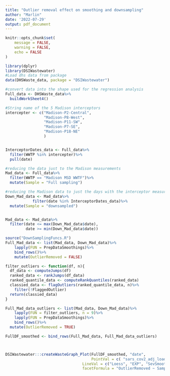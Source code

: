 ```yaml
---
title: "Outlier removal effect on smoothing and downsampling"
author: "Marlin"
date: '2022-07-29'
output: pdf_document
---
```


```r
knitr::opts_chunk$set(
	message = FALSE,
	warning = FALSE,
	echo = FALSE
)
```


```r
library(dplyr)
library(DSIWastewater)
#Load dhs data from package
data(DHSWaste_data, package = "DSIWastewater")

#convert data into the shape used for the regression analysis
Full_data <- DHSWaste_data%>%
  buildWorkSheet4()

#String name of the 5 Madison interceptors
intercepter <- c("Madison-P2-Central",
                 "Madison-P8-West",
                 "Madison-P11-SW",
                 "Madison-P7-SE",
                 "Madison-P18-NE"
                 )


InterceptorDates_data <- Full_data%>%
  filter(WWTP %in% intercepter)%>%
  pull(date)

#reducing the data just to the Madison measurements
Mad_data <- Full_data%>%
  filter(WWTP == "Madison MSD WWTF")%>%
  mutate(Sample = "Full sampling")

#reducing the Madison data to just the days with the interceptor measurement
Down_Mad_data <- Mad_data%>%
            filter(date %in% InterceptorDates_data)%>%
  mutate(Sample = "downsampled")


Mad_data <- Mad_data%>%
  filter(date <= max(Down_Mad_data$date),
         date >= min(Down_Mad_data$date))
```

```r
source("DownSamplingFuncs.R")
Full_Mad_data <- list(Mad_data, Down_Mad_data)%>%
    lapply(FUN = PrepDataSmoothings)%>%
    bind_rows()%>%
    mutate(OutlierRemoved = FALSE)

```

```r
filter_outliers <- function(df, n){
  df_data <- computeJumps(df)
  ranked_data <- rankJumps(df_data)
  ranked_quantile_data <- computeRankQuantiles(ranked_data)
  classied_data <- flagOutliers(ranked_quantile_data, n)%>%
    filter(!FlaggedOutlier)
  return(classied_data)
}

Full_Mad_data_outliers <- list(Mad_data, Down_Mad_data)%>%
    lapply(FUN = filter_outliers, n = 9)%>%
    lapply(FUN = PrepDataSmoothings)%>%
    bind_rows()%>%
  mutate(OutlierRemoved = TRUE)
```


```r
FullDF_smoothed <- bind_rows(Full_Mad_data, Full_Mad_data_outliers)



DSIWastewater:::createWasteGraph_Plot(FullDF_smoothed, "date",
                                      PointVal = c( "sars_cov2_adj_load_log10"),
                                  LineVal = c("Loess", "EXP", "SevSmooth"),
                                  facetFormula = "OutlierRemoved ~ Sample")
```